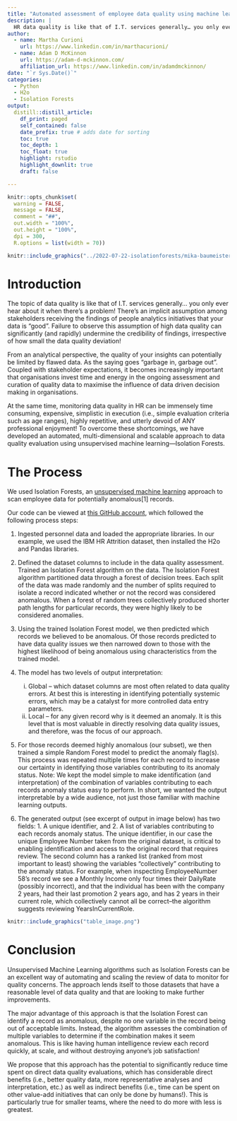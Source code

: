 ```yaml
---
title: "Automated assessment of employee data quality using machine learning"
description: |
  HR data quality is like that of I.T. services generally… you only ever hear about it when there’s a problem! At the same time, monitoring data quality in HR can be time consuming, expensive, simplistic, repetitive, and utterly devoid of ANY professional enjoyment! In this article Martha Curioni and I propose an automated, multi-dimensional and scalable approach to monitoring employee data quality using unsupervised machine learning.
author:
  - name: Martha Curioni
    url: https://www.linkedin.com/in/marthacurioni/
  - name: Adam D McKinnon
    url: https://adam-d-mckinnon.com/
    affiliation_url: https://www.linkedin.com/in/adamdmckinnon/
date: "`r Sys.Date()`"
categories:
  - Python
  - H2o
  - Isolation Forests
output: 
  distill::distill_article:
    df_print: paged
    self_contained: false
    date_prefix: true # adds date for sorting
    toc: true
    toc_depth: 1
    toc_float: true
    highlight: rstudio
    highlight_downlit: true
    draft: false

---
```



```r

knitr::opts_chunk$set(
  warning = FALSE,
  message = FALSE,
  comment = "##",
  out.width = "100%",
  out.height = "100%",
  dpi = 300,
  R.options = list(width = 70))

```


```r

knitr::include_graphics("../2022-07-22-isolationforests/mika-baumeister-Wpnoqo2plFA-unsplash.jpg")

```




# Introduction

The topic of data quality is like that of I.T. services generally… you only ever hear about it when there’s a problem! There’s an implicit assumption among stakeholders receiving the findings of people analytics initiatives that your data is “good”. Failure to observe this assumption of high data quality can significantly (and rapidly) undermine the credibility of findings, irrespective of how small the data quality deviation! 

From an analytical perspective, the quality of your insights can potentially be limited by flawed data. As the saying goes “garbage in, garbage out”. Coupled with stakeholder expectations, it becomes increasingly important that organisations invest time and energy in the ongoing assessment and curation of quality data to maximise the influence of data driven decision making in organisations.

At the same time, monitoring data quality in HR can be immensely time consuming, expensive, simplistic in execution (i.e., simple evaluation criteria such as age ranges), highly repetitive, and utterly devoid of ANY professional enjoyment! To overcome these shortcomings, we have developed an automated, multi-dimensional and scalable approach to data quality evaluation using unsupervised machine learning—Isolation Forests. 

# The Process

We used Isolation Forests, an [unsupervised machine learning](https://www.adam-d-mckinnon.com/posts/2020-06-19-a-beginners-guide-to-machine-learning-for-hr-practitioners/) approach to scan employee data for potentially anomalous[1] records. 

Our code can be viewed at [this GitHub account](https://github.com/MarthaC-SBP/IsolationForrest_HR_data_anomalies), which followed the following process steps:

1. Ingested personnel data and loaded the appropriate libraries. In our example, we used the IBM HR Attrition dataset, then installed the H2o and Pandas libraries.

2. Defined the dataset columns to include in the data quality assessment. Trained an Isolation Forest algorithm on the data. The Isolation Forest algorithm partitioned data through a forest of decision trees. Each split of the data was made randomly and the number of splits required to isolate a record indicated whether or not the record was considered anomalous. When a forest of random trees collectively produced shorter path lengths for particular records, they were highly likely to be considered anomalies.

3. Using the trained Isolation Forest model, we then predicted which records we believed to be anomalous. Of those records predicted to have data quality issues we then narrowed down to those with the highest likelihood of being anomalous using characteristics from the trained model.

4. The model has two levels of output interpretation: 
    i. Global – which dataset columns are most often related to data quality errors. At best this is interesting in identifying potentially systemic errors, which may be a catalyst for more controlled data entry parameters. 
    ii. Local – for any given record why is it deemed an anomaly. It is this level that is most valuable in directly resolving data quality issues, and therefore, was the focus of our approach. 

5. For those records deemed highly anomalous (our subset), we then trained a simple Random Forest model to predict the anomaly flag(s). This process was repeated multiple times for each record to increase our certainty in identifying those variables contributing to its anomaly status. Note: We kept the model simple to make identification (and interpretation) of the combination of variables contributing to each records anomaly status easy to perform. In short, we wanted the output interpretable by a wide audience, not just those familiar with machine learning outputs. 

6. The generated output (see excerpt of output in image below) has two fields: 1. A unique identifier, and 2. A list of variables contributing to each records anomaly status. The unique identifier, in our case the unique Employee Number taken from the original dataset, is critical to enabling identification and access to the original record that requires review. The second column has a ranked list (ranked from most important to least) showing the variables "collectively" contributing to the anomaly status. For example, when inspecting EmployeeNumber 58's record we see a Monthly Income only four times their DailyRate (possibly incorrect), and that the individual has been with the company 2 years, had their last promotion 2 years ago, and has 2 years in their current role, which collectively cannot all be correct–the algorithm suggests reviewing YearsInCurrentRole.


```r
knitr::include_graphics("table_image.png")
```




# Conclusion

Unsupervised Machine Learning algorithms such as Isolation Forests can be an excellent way of automating and scaling the review of data to monitor for quality concerns. The approach lends itself to those datasets that have a reasonable level of data quality and that are looking to make further improvements.

The major advantage of this approach is that the Isolation Forest can identify a record as anomalous, despite no one variable in the record being out of acceptable limits. Instead, the algorithm assesses the combination of multiple variables to determine if the combination makes it seem anomalous. This is like having human intelligence review each record quickly, at scale, and without destroying anyone’s job satisfaction! 

We propose that this approach has the potential to significantly reduce time spent on direct data quality evaluations, which has considerable direct benefits (i.e., better quality data, more representative analyses and interpretation, etc.) as well as indirect benefits (i.e., time can be spent on other value-add initiatives that can only be done by humans!). This is particularly true for smaller teams, where the need to do more with less is greatest. 
